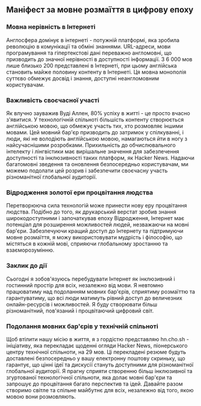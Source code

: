 

<CallToAction />

<Steps>

## Маніфест за мовне розмаїття в цифрову епоху

### Мовна нерівність в Інтернеті

Англосфера домінує в інтернеті - потужній платформі, яка зробила революцію в комунікації та обміні знаннями. URL-адреси, мови програмування та гіпертекстові дані переважно англомовні, що призводить до значної нерівності в доступності інформації. З 6 000 мов лише близько 200 представлені в Інтернеті, при цьому англійська становить майже половину контенту в Інтернеті. Ця мовна монополія суттєво обмежує досвід і знання, доступні неангломовним користувачам.

### Важливість своєчасної участі

Як влучно зауважив Вуді Аллен, 80% успіху в житті - це просто вчасно з'явитися. У технологічній спільноті більшість контенту створюється англійською мовою, що обмежує участь тих, хто розмовляє іншими мовами. Цей мовний бар'єр призводить до затримок у спілкуванні, і люди, які не володіють англійською мовою, намагаються йти в ногу з найсучаснішими розробками. Прихильність до обчислювального інтелекту і лінгвістики має вирішальне значення для забезпечення доступності та інклюзивності таких платформ, як Hacker News. Надаючи багатомовні зведення та оновлення безпосередньо користувачам, ми можемо подолати цей розрив і забезпечити своєчасну участь різноманітної глобальної аудиторії.

### Відродження золотої ери процвітання людства

Перетворююча сила технологій може принести нову еру процвітання людства. Подібно до того, як друкарський верстат зробив знання широкодоступними і започаткував епоху Відродження, Інтернет має потенціал для розширення можливостей людей, незважаючи на мовні бар'єри. Забезпечуючи кращий доступ до Інтернету та підтримуючи мовне розмаїття, я можу використовувати мудрість і філософію, що містяться в кожній мові, сприяючи глобальному зростанню та взаєморозумінню.

### Заклик до дії

Сьогодні я зобов'язуюсь перебудувати Інтернет як інклюзивний і гостинний простір для всіх, незалежно від мови. Я невтомно працюватиму над подоланням мовних бар'єрів, сприятиму розмаїттю та гарантуватиму, що всі люди матимуть рівний доступ до величезних онлайн-ресурсів і можливостей. Я буду створювати більш різноманітний, пов'язаний і процвітаючий цифровий світ.

### Подолання мовних бар'єрів у технічній спільноті

Щоб втілити нашу місію в життя, я з гордістю представляю hn.cho.sh - ініціативу, яка перекладає щоденні огляди Hacker News, піонерського центру технічної спільноти, на 29 мов. Ці перекладені резюме будуть доставлені безпосередньо у вашу електронну поштову скриньку, що гарантує, що цінні ідеї та дискусії стануть доступними для різноманітної глобальної аудиторії. Я прагну сприяти створенню більш інклюзивної та згуртованої технологічної спільноти, яка долає мовні бар'єри та запрошує до процвітання багато перспектив та ідей. Давайте разом створимо світле та спільне майбутнє для всіх, незалежно від того, якою мовою вони розмовляють.

</Steps>
